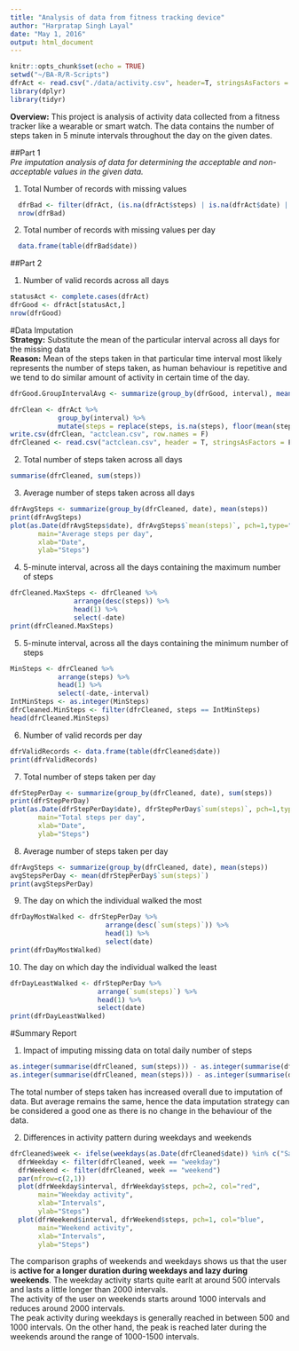 ---
title: "Analysis of data from fitness tracking device"
author: "Harpratap Singh Layal"
date: "May 1, 2016"
output: html_document
---

```{r setup, include=FALSE}
knitr::opts_chunk$set(echo = TRUE)
setwd("~/BA-R/R-Scripts")
dfrAct <- read.csv("./data/activity.csv", header=T, stringsAsFactors = F)
library(dplyr)
library(tidyr)
```  
**Overview:**  This project is analysis of activity data collected from a fitness tracker like a wearable or smart watch. The data contains the number of steps taken in 5 minute intervals throughout the day on the given dates.  

##Part 1   
*Pre imputation analysis of data for determining the acceptable and non-acceptable values in the given data.*  

1. Total Number of records with missing values  
```{r echo=TRUE}
  dfrBad <- filter(dfrAct, (is.na(dfrAct$steps) | is.na(dfrAct$date) | is.na(dfrAct$interval) ))
  nrow(dfrBad)
```
2. Total number of records with missing values per day  
```{r echo=TRUE}
  data.frame(table(dfrBad$date))
```

##Part 2  

1. Number of valid records across all days  
```{r echo=TRUE}
statusAct <- complete.cases(dfrAct)
dfrGood <- dfrAct[statusAct,]
nrow(dfrGood)
```
#Data Imputation  
**Strategy:**  Substitute the mean of the particular interval across all days for the missing data  
**Reason:** Mean of the steps taken in that particular time interval most likely represents the number of steps taken, as human behaviour is repetitive and we tend to do similar amount of activity in certain time of the day.  

```{r echo=TRUE}
dfrGood.GroupIntervalAvg <- summarize(group_by(dfrGood, interval), mean(steps))

dfrClean <- dfrAct %>% 
            group_by(interval) %>% 
            mutate(steps = replace(steps, is.na(steps), floor(mean(steps, na.rm = T))))
write.csv(dfrClean, "actclean.csv", row.names = F)
dfrCleaned <- read.csv("actclean.csv", header = T, stringsAsFactors = F)
```  
  
2. Total number of steps taken across all days  
```{r echo= TRUE}
summarise(dfrCleaned, sum(steps))
```  

3. Average number of steps taken across all days  
```{r echo= TRUE}
dfrAvgSteps <- summarize(group_by(dfrCleaned, date), mean(steps))
print(dfrAvgSteps)
plot(as.Date(dfrAvgSteps$date), dfrAvgSteps$`mean(steps)`, pch=1,type="l", col="blue",
       main="Average steps per day",
       xlab="Date",
       ylab="Steps")
```  

4. 5-minute interval, across all the days containing the maximum number of steps  
```{r echo= TRUE}
dfrCleaned.MaxSteps <- dfrCleaned %>%
                arrange(desc(steps)) %>%
                head(1) %>%
                select(-date)
print(dfrCleaned.MaxSteps)
```  

5. 5-minute interval, across all the days containing the minimum number of steps  
```{r echo= TRUE}
MinSteps <- dfrCleaned %>%
            arrange(steps) %>%
            head(1) %>%
            select(-date,-interval)
IntMinSteps <- as.integer(MinSteps)
dfrCleaned.MinSteps <- filter(dfrCleaned, steps == IntMinSteps)
head(dfrCleaned.MinSteps)
```  

6. Number of valid records per day  
```{r echo= TRUE}
dfrValidRecords <- data.frame(table(dfrCleaned$date))
print(dfrValidRecords)
```  

7. Total number of steps taken per day  
```{r echo= TRUE}
dfrStepPerDay <- summarize(group_by(dfrCleaned, date), sum(steps))
print(dfrStepPerDay)
plot(as.Date(dfrStepPerDay$date), dfrStepPerDay$`sum(steps)`, pch=1,type="l", col="blue",
       main="Total steps per day",
       xlab="Date",
       ylab="Steps")
```  

8. Average number of steps taken per day  
```{r echo= TRUE}
dfrAvgSteps <- summarize(group_by(dfrCleaned, date), mean(steps))
avgStepsPerDay <- mean(dfrStepPerDay$`sum(steps)`)
print(avgStepsPerDay)
```  

9. The day on which the individual walked the most  
```{r echo= TRUE}
dfrDayMostWalked <- dfrStepPerDay %>%
                        arrange(desc(`sum(steps)`)) %>%
                        head(1) %>%
                        select(date)
print(dfrDayMostWalked)

```  

10. The day on which day the individual walked the least  
```{r echo= TRUE}
dfrDayLeastWalked <- dfrStepPerDay %>%
                      arrange(`sum(steps)`) %>%
                      head(1) %>%
                      select(date)
print(dfrDayLeastWalked)
```  

#Summary Report  

1. Impact of imputing  missing data on total daily number of steps  
```{r echo= TRUE}
as.integer(summarise(dfrCleaned, sum(steps))) - as.integer(summarise(dfrGood, sum(steps)))
as.integer(summarise(dfrCleaned, mean(steps))) - as.integer(summarise(dfrGood, mean(steps)))
```  
The total number of steps taken has increased overall due to imputation of data. But average remains the same, hence the data imputation strategy can be considered a good one as there is no change in the behaviour of the data.  

2. Differences in activity pattern during weekdays and weekends  
```{r echo= TRUE}
dfrCleaned$week <- ifelse(weekdays(as.Date(dfrCleaned$date)) %in% c("Saturday","Sunday"), "weekend","weekday")
  dfrWeekday <- filter(dfrCleaned, week == "weekday")
  dfrWeekend <- filter(dfrCleaned, week == "weekend")
  par(mfrow=c(2,1))
  plot(dfrWeekday$interval, dfrWeekday$steps, pch=2, col="red",
       main="Weekday activity",
       xlab="Intervals",
       ylab="Steps")
  plot(dfrWeekend$interval, dfrWeekend$steps, pch=1, col="blue",
       main="Weekend activity",
       xlab="Intervals",
       ylab="Steps")
```  


The comparison graphs of weekends and weekdays shows us that the user is **active for a longer duration during weekdays and lazy during weekends**. The weekday activity starts quite earlt at around 500 intervals and lasts a little longer than 2000 intervals.  
The activity of the user on weekends starts around 1000 intervals and reduces around 2000 intervals.  
The peak activity during weekdays is generally reached in between 500 and 1000 intervals. On the other hand, the peak is reached later during the weekends around the range of 1000-1500 intervals.
